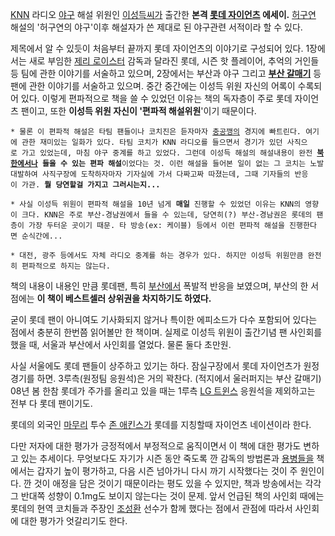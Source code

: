 [[KNN]] 라디오 [[야구]] 해설 위원인 [[이성득]]씨가 출간한 '''본격 [[롯데 자이언츠]] 에세이.'''
[[허구연]] 해설의 '허구연의 야구'이후 해설자가 쓴 제대로 된 야구관련 서적이라 할 수 있다. 

제목에서 알 수 있듯이 처음부터 끝까지 롯데 자이언츠의 이야기로 구성되어 있다. 1장에서는 새로 부임한 [[제리 로이스터]] 감독과 달라진 롯데, 시즌 핫 플레이어, 추억의 거인들 등 팀에 관한 이야기를 서술하고 있으며, 2장에서는 부산과 야구 그리고 '''[[부산 갈매기]]''' 등 팬에 관한 이야기를 서술하고 있으며. 중간 중간에는 이성득 위원 자신의 어록이 수록되어 있다. 이렇게 편파적으로 책을 쓸 수 있었던 이유는 책의 독자층이 주로 롯데 자이언츠 팬이고, 또한 '''이성득 위원 자신이 '편파적 해설위원''''이기 때문이다.

 * 물론 이 편파적 해설은 타팀 팬들이나 코치진은 듣자마자 [[충공깽]]의 경지에 빠트린다. 여기에 관한 재미있는 일화가 있다. 타팀 코치가 KNN 라디오를 들으면서 경기가 있던 사직으로 가고 있었는데, 마침 야구 중계를 하고 있었다. 그런데 이성득 해설의 해설내용이 완전 '''[[북한]]에서나 들을 수 있는 편파 해설'''이었다는 것. 이런 해설을 들어본 일이 없는 그 코치는 노발대발하여 사직구장에 도착하자마자 기자실에 가서 다짜고짜 따졌는데, 그때 기자들의 반응이 가관. '''뭘 당연할걸 가지고 그러시는지...'''

 * 사실 이성득 위원이 편파적 해설을 10년 넘게 '''매일''' 진행할 수 있었던 이유는 KNN의 영향이 크다. KNN은 주로 부산-경남권에서 들을 수 있는데, 당연히(?) 부산-경남권은 롯데의 팬층이 가장 두터운 곳이기 때문. 타 방송(ex: 케이블) 등에서 이런 편파적 해설을 진행한다면 순식간에...

 * 대전, 광주 등에서도 자체 라디오 중계를 하는 경우가 있다. 하지만 이성득 위원만큼 완전히 편파적으로 하지는 않는다. 


책의 내용이 내용인 만큼 롯데팬, 특히 [[부산]]에서 폭발적 반응을 보였으며, 부산의 한 서점에는 '''이 책이 베스트셀러 상위권을 차지하기도 하였다.'''

굳이 롯데 팬이 아니여도 기사화되지 않거나 특이한 에피소드가 다수 포함되어 있다는 점에서 충분히 한번쯤 읽어볼만 한 책이며. 실제로 이성득 위원이 출간기념 팬 사인회를 했을 때, 서울과 부산에서 사인회를 열었다. 물론 둘다 초만원.

사실 서울에도 롯데 팬들이 상주하고 있기는 하다. 잠실구장에서 롯데 자이언츠가 원정경기를 하면. 3루측(원정팀 응원석)은 거의 꽉찬다. (적지에서 울러퍼지는 부산 갈매기) 08년 봄 한참 롯데가 주가를 올리고 있을 때는 1루측 [[LG 트윈스]] 응원석을 제외하고는 전부 다 롯데 팬이기도.


롯데의 외국인 [[마무리]] 투수 [[존 애킨스]]가 롯데를 지칭할때 자이언츠 네이션이라 한다.

다만 저자에 대한 평가가 긍정적에서 부정적으로 움직이면서 이 책에 대한 평가도 변하고 있는 추세이다. 무엇보다도 자기가 시즌 동안 죽도록 깐 감독의 방법론과 [[용병]]들을 책에서는 갑자기 높이 평가하고, 다음 시즌 넘아가니 다시 까기 시작했다는 것이 주 원인이다. 깐 것이 애정을 담은 것이기 때문이라는 평도 있을 수 있지만, 책과 방송에서는 각각 그 반대쪽 성향이 0.1mg도 보이지 않는다는 것이 문제. 앞서 언급된 책의 사인회 때에는 롯데의 현역 코치들과 주장인 [[조성환]] 선수가 함께 했다는 점에서 관점에 따라서 사인회에 대한 평가가 엇갈리기도 한다.  
